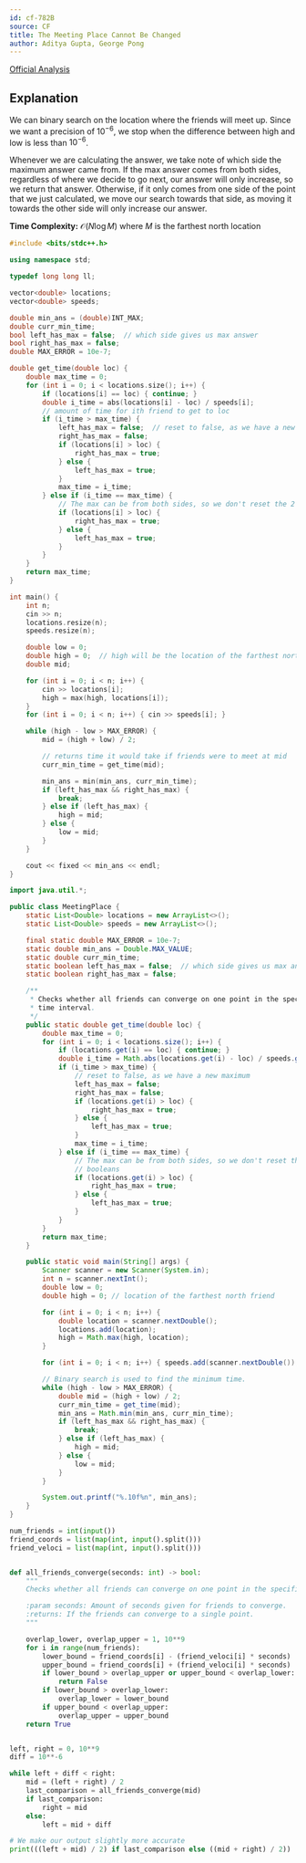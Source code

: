 ```yaml
---
id: cf-782B
source: CF
title: The Meeting Place Cannot Be Changed
author: Aditya Gupta, George Pong
---
```


[Official Analysis](https://codeforces.com/blog/entry/50854)

## Explanation

We can binary search on the location where the friends will meet up. Since we want a precision of $10^{-6}$, we stop when the difference between high and low is less than $10^{-6}$.

Whenever we are calculating the answer, we take note of which side the maximum answer came from. If the max answer comes from both sides, regardless of where we decide to go next, our answer will only increase, so we return that answer. Otherwise, if it only comes from one side of the point that we just calculated, we move our search towards that side, as moving it towards the other side will only increase our answer.

**Time Complexity:** $\mathcal{O}(N\log M)$ where $M$ is the farthest north location

<LanguageSection>

<CPPSection>

```cpp
#include <bits/stdc++.h>

using namespace std;

typedef long long ll;

vector<double> locations;
vector<double> speeds;

double min_ans = (double)INT_MAX;
double curr_min_time;
bool left_has_max = false;  // which side gives us max answer
bool right_has_max = false;
double MAX_ERROR = 10e-7;

double get_time(double loc) {
	double max_time = 0;
	for (int i = 0; i < locations.size(); i++) {
		if (locations[i] == loc) { continue; }
		double i_time = abs(locations[i] - loc) / speeds[i];
		// amount of time for ith friend to get to loc
		if (i_time > max_time) {
			left_has_max = false;  // reset to false, as we have a new maximum
			right_has_max = false;
			if (locations[i] > loc) {
				right_has_max = true;
			} else {
				left_has_max = true;
			}
			max_time = i_time;
		} else if (i_time == max_time) {
			// The max can be from both sides, so we don't reset the 2 booleans
			if (locations[i] > loc) {
				right_has_max = true;
			} else {
				left_has_max = true;
			}
		}
	}
	return max_time;
}

int main() {
	int n;
	cin >> n;
	locations.resize(n);
	speeds.resize(n);

	double low = 0;
	double high = 0;  // high will be the location of the farthest north friend
	double mid;

	for (int i = 0; i < n; i++) {
		cin >> locations[i];
		high = max(high, locations[i]);
	}
	for (int i = 0; i < n; i++) { cin >> speeds[i]; }

	while (high - low > MAX_ERROR) {
		mid = (high + low) / 2;

		// returns time it would take if friends were to meet at mid
		curr_min_time = get_time(mid);

		min_ans = min(min_ans, curr_min_time);
		if (left_has_max && right_has_max) {
			break;
		} else if (left_has_max) {
			high = mid;
		} else {
			low = mid;
		}
	}

	cout << fixed << min_ans << endl;
}
```

</CPPSection>

<JavaSection>

```java
import java.util.*;

public class MeetingPlace {
	static List<Double> locations = new ArrayList<>();
	static List<Double> speeds = new ArrayList<>();

	final static double MAX_ERROR = 10e-7;
	static double min_ans = Double.MAX_VALUE;
	static double curr_min_time;
	static boolean left_has_max = false;  // which side gives us max answer
	static boolean right_has_max = false;

	/**
	 * Checks whether all friends can converge on one point in the specified
	 * time interval.
	 */
	public static double get_time(double loc) {
		double max_time = 0;
		for (int i = 0; i < locations.size(); i++) {
			if (locations.get(i) == loc) { continue; }
			double i_time = Math.abs(locations.get(i) - loc) / speeds.get(i);
			if (i_time > max_time) {
				// reset to false, as we have a new maximum
				left_has_max = false;  
				right_has_max = false;
				if (locations.get(i) > loc) {
					right_has_max = true;
				} else {
					left_has_max = true;
				}
				max_time = i_time;
			} else if (i_time == max_time) {
				// The max can be from both sides, so we don't reset the 2
				// booleans
				if (locations.get(i) > loc) {
					right_has_max = true;
				} else {
					left_has_max = true;
				}
			}
		}
		return max_time;
	}

	public static void main(String[] args) {
		Scanner scanner = new Scanner(System.in);
		int n = scanner.nextInt();
		double low = 0;
		double high = 0; // location of the farthest north friend

		for (int i = 0; i < n; i++) {
			double location = scanner.nextDouble();
			locations.add(location);
			high = Math.max(high, location);
		}

		for (int i = 0; i < n; i++) { speeds.add(scanner.nextDouble()); }

		// Binary search is used to find the minimum time.
		while (high - low > MAX_ERROR) {
			double mid = (high + low) / 2;
			curr_min_time = get_time(mid);
			min_ans = Math.min(min_ans, curr_min_time);
			if (left_has_max && right_has_max) {
				break;
			} else if (left_has_max) {
				high = mid;
			} else {
				low = mid;
			}
		}

		System.out.printf("%.10f%n", min_ans);
	}
}
```

</JavaSection>

<PySection>

```py
num_friends = int(input())
friend_coords = list(map(int, input().split()))
friend_veloci = list(map(int, input().split()))


def all_friends_converge(seconds: int) -> bool:
	"""
	Checks whether all friends can converge on one point in the specified time interval.

	:param seconds: Amount of seconds given for friends to converge.
	:returns: If the friends can converge to a single point.
	"""

	overlap_lower, overlap_upper = 1, 10**9
	for i in range(num_friends):
		lower_bound = friend_coords[i] - (friend_veloci[i] * seconds)
		upper_bound = friend_coords[i] + (friend_veloci[i] * seconds)
		if lower_bound > overlap_upper or upper_bound < overlap_lower:
			return False
		if lower_bound > overlap_lower:
			overlap_lower = lower_bound
		if upper_bound < overlap_upper:
			overlap_upper = upper_bound
	return True


left, right = 0, 10**9
diff = 10**-6

while left + diff < right:
	mid = (left + right) / 2
	last_comparison = all_friends_converge(mid)
	if last_comparison:
		right = mid
	else:
		left = mid + diff

# We make our output slightly more accurate
print(((left + mid) / 2) if last_comparison else ((mid + right) / 2))
```

</PySection>

</LanguageSection>
